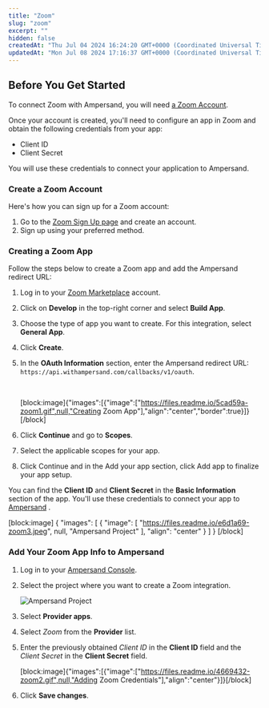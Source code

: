 ```yaml
---
title: "Zoom"
slug: "zoom"
excerpt: ""
hidden: false
createdAt: "Thu Jul 04 2024 16:24:20 GMT+0000 (Coordinated Universal Time)"
updatedAt: "Mon Jul 08 2024 17:16:37 GMT+0000 (Coordinated Universal Time)"
---
```

## Before You Get Started

To connect Zoom with Ampersand, you will need [a Zoom Account](#create-a-zoom-account).

Once your account is created, you'll need to configure an app in Zoom and obtain the following credentials from your app:

- Client ID
- Client Secret

You will use these credentials to connect your application to Ampersand.

### Create a Zoom Account

Here's how you can sign up for a Zoom account:

1. Go to the [Zoom Sign Up page](https://zoom.us/signup) and create an account.
2. Sign up using your preferred method.

### Creating a Zoom App

Follow the steps below to create a Zoom app and add the Ampersand redirect URL:

1. Log in to your [Zoom Marketplace](https://marketplace.zoom.us/) account.

2. Click on **Develop** in the top-right corner and select **Build App**.

3. Choose the type of app you want to create. For this integration, select **General App**.

4. Click **Create**.

5. In the **OAuth Information** section, enter the Ampersand redirect URL: `https://api.withampersand.com/callbacks/v1/oauth`.

   <br />

   [block:image]{"images":[{"image":["https://files.readme.io/5cad59a-zoom1.gif",null,"Creating Zoom App"],"align":"center","border":true}]}[/block]

6. Click **Continue** and go to **Scopes**.

7. Select the applicable scopes for your app.

8. Click Continue and in the Add your app section, click Add app to finalize your app setup.

You can find the **Client ID** and **Client Secret** in the **Basic Information** section of the app. You'll use these credentials to connect your app to [Ampersand](#add-your-zoom-app-info-to-ampersand) .

[block:image]
{
  "images": [
    {
      "image": [
        "https://files.readme.io/e6d1a69-zoom3.jpeg",
        null,
        "Ampersand Project"
      ],
      "align": "center"
    }
  ]
}
[/block]


### Add Your Zoom App Info to Ampersand

1. Log in to your [Ampersand Console](https://console.withampersand.com).

2. Select the project where you want to create a Zoom integration.

   ![Ampersand Project](https://files.readme.io/dd47b7a-Ampersand.png)

3. Select **Provider apps**.

4. Select _Zoom_ from the **Provider** list.

5. Enter the previously obtained _Client ID_ in the **Client ID** field and the _Client Secret_ in the **Client Secret** field.

   [block:image]{"images":[{"image":["https://files.readme.io/4669432-zoom2.gif",null,"Adding Zoom Credentials"],"align":"center"}]}[/block]

6. Click **Save changes**.
